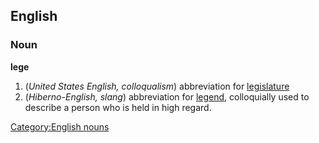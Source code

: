 ==English==
=== Noun ===
[[Category:English nouns]]
'''lege'''
# (''United States English, colloqualism'') abbreviation for [[legislature]]
# (''Hiberno-English, slang'') abbreviation for [[legend]], colloquially used to describe a person who is held in high regard.